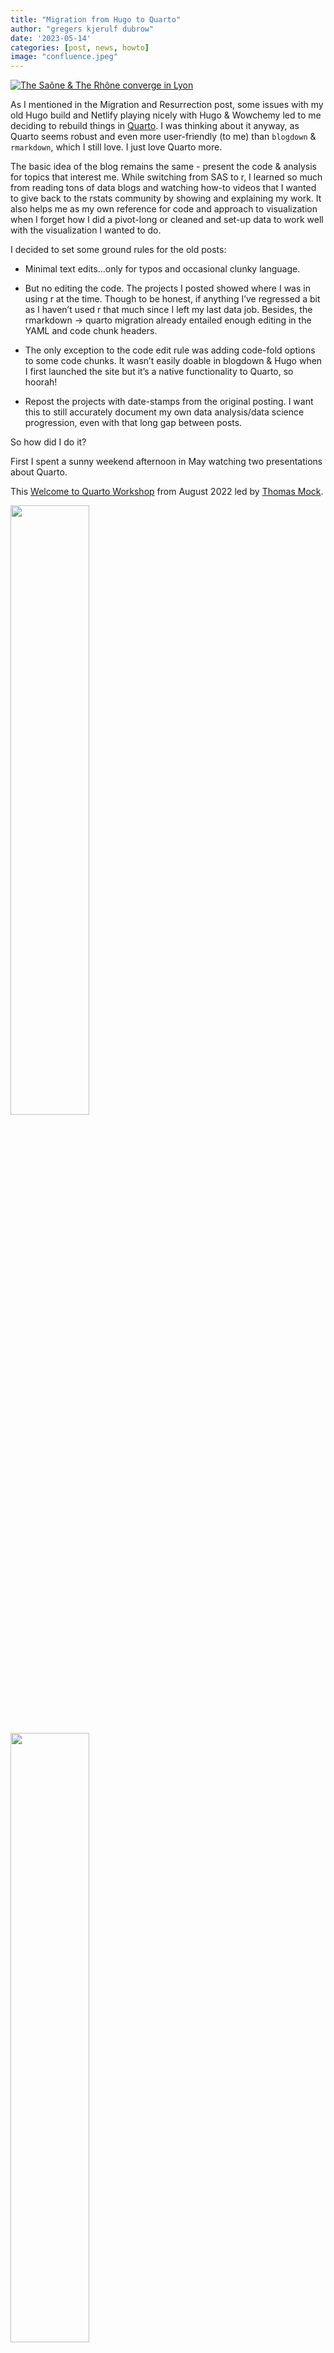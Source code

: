 ```yaml
---
title: "Migration from Hugo to Quarto"
author: "gregers kjerulf dubrow"
date: '2023-05-14'
categories: [post, news, howto]
image: "confluence.jpeg"
---
```


[![The Saône & The Rhône converge in Lyon](confluence.jpeg)](https://www.flickr.com/photos/dannebrog/52822536105/)

As I mentioned in the Migration and Resurrection post, some issues with my old Hugo build and Netlify playing nicely with Hugo & Wowchemy led to me deciding to rebuild things in [Quarto](https://quarto.org/). I was thinking about it anyway, as Quarto seems robust and even more user-friendly (to me) than `blogdown` & `rmarkdown`, which I still love. I just love Quarto more.

The basic idea of the blog remains the same - present the code & analysis for topics that interest me. While switching from SAS to r, I learned so much from reading tons of data blogs and watching how-to videos that I wanted to give back to the rstats community by showing and explaining my work. It also helps me as my own reference for code and approach to visualization when I forget how I did a pivot-long or cleaned and set-up data to work well with the visualization I wanted to do.

I decided to set some ground rules for the old posts:

-   Minimal text edits...only for typos and occasional clunky language.

-   But no editing the code. The projects I posted showed where I was in using r at the time. Though to be honest, if anything I've regressed a bit as I haven't used r that much since I left my last data job. Besides, the rmarkdown -> quarto migration already entailed enough editing in the YAML and code chunk headers.

-   The only exception to the code edit rule was adding code-fold options to some code chunks. It wasn't easily doable in blogdown & Hugo when I first launched the site but it's a native functionality to Quarto, so hoorah!

-   Repost the projects with date-stamps from the original posting. I want this to still accurately document my own data analysis/data science progression, even with that long gap between posts.

So how did I do it?

First I spent a sunny weekend afternoon in May watching two presentations about Quarto.

This [Welcome to Quarto Workshop](https://www.youtube.com/watch?v=yvi5uXQMvu4) from August 2022 led by [Thomas Mock](https://themockup.blog/).

::: {layout-ncol="2"}
![](into_to_quarto_webinar.png){width="50%" fig-alt="Intro to quarto screenshot."}

![](build_blog_with_quarto_webinar.png){width="50%" fig-alt="Intro to quarto screenshot."}
:::

After that it was [Isabella Velásquez's](https://ivelasq.rbind.io/) presentation on [building a blog with Quarto](https://www.youtube.com/watch?app=desktop&v=CVcvXfRyfE0).

I also read the extensive [Quarto documentation](https://quarto.org/docs/guide/).

Each of their personal blogs are nicely done in Quarto so I'll also be poking around their github repos.

As I had already working with blogdown & rmarkdown, the transition to Quarto was smooth. Minor grammatical differences in the YAML and code chunks, but nothing that didn't make sense.

Setting up the blog is as simple as starting any new project in r. Just go to: File -\> New Project -\> New Directory -\> Quarto blog and fill in the name and directory location.

After setting up the basic design using one of the packaged themes and drafting the landing and About pages, I pushed the new files to github and hoped that Netlify would play nicely and render the new site.

On the first commit, which wiped out all of my old content and replaced with the new files, Netlify did its thing but I got the dreaded Error 404, site not found. With a little digging I found out that I had to go the Build & Deploy -\> Continuous Deployment -\> Build Settings section and add \_site to the Publish Directory box like this:

![](netlify_quarto_settings.png){width="the 80%" fig-align="left" fig-alt="Netlify deployment setting."}

Did that, did another git commit and *voila*, up and running.

Next step was to spend a sunny Sunday afternoon redoing my old rmd files to qmd, and navigating the differences in YAML and code chunk options.

![code chunk options in rmd](rcodechunk_rmd.png){width="90%" fig-align="left" fig-alt="r code chunk in rmarkdown."}

![code chunk options in qmd](rcodechunk_qmd.png){width="70%" fig-align="left" fig-alt="r code chunk in quarto."}

I also like the intelligent completion bits in Quarto ![completion assistance in qmd](rcodechunk_qmd_gif.gif){width="70%" fig-align="left" fig-alt="r code chunk auto completion."}

and using ctrl + space to see all the parameters for the option you're setting.

*quick aside...used [veed.io](https://www.veed.io/convert/mov-to-gif) for convert a screen-capture movie to animated gif...quick and easy*

Going forward I'll probably tweak the design now and then as I learn a bit more customization and functionality in Quarto and learn CSS and other styling tools for things like wrapping text around images and other tweaks and enhancements. But for now the site looks good and it's time to get back to adding new data posts.

*This post was last updated on `r format(Sys.Date(), "%Y-%m-%d")`*
